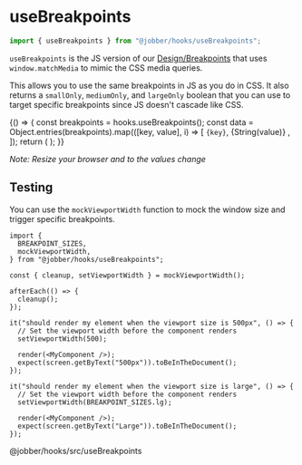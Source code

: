 
<Meta title="Hooks/useBreakpoints" />

# useBreakpoints

```ts
import { useBreakpoints } from "@jobber/hooks/useBreakpoints";
```

`useBreakpoints` is the JS version of our
[Design/Breakpoints](../?path=/docs/design-breakpoints--page) that uses
`window.matchMedia` to mimic the CSS media queries.

This allows you to use the same breakpoints in JS as you do in CSS. It also
returns a `smallOnly`, `mediumOnly`, and `largeOnly` boolean that you can use to
target specific breakpoints since JS doesn't cascade like CSS.

<Canvas>
  <Story name="useBreakpoints">
    {() => {
      const breakpoints = hooks.useBreakpoints();
      const data = Object.entries(breakpoints).map(([key, value], i) => [
        <code key={i}>{key}</code>,
        <InlineLabel key={key} color={value ? "green" : "red"}>
          {String(value)}
        </InlineLabel>,
      ]);
      return (
        <Content>
          <DescriptionList data={data} />
        </Content>
      );
    }}
  </Story>
</Canvas>

_Note: Resize your browser and to the values change_

## Testing

You can use the `mockViewportWidth` function to mock the window size and trigger
specific breakpoints.

```tsx
import {
  BREAKPOINT_SIZES,
  mockViewportWidth,
} from "@jobber/hooks/useBreakpoints";

const { cleanup, setViewportWidth } = mockViewportWidth();

afterEach(() => {
  cleanup();
});

it("should render my element when the viewport size is 500px", () => {
  // Set the viewport width before the component renders
  setViewportWidth(500);

  render(<MyComponent />);
  expect(screen.getByText("500px")).toBeInTheDocument();
});

it("should render my element when the viewport size is large", () => {
  // Set the viewport width before the component renders
  setViewportWidth(BREAKPOINT_SIZES.lg);

  render(<MyComponent />);
  expect(screen.getByText("Large")).toBeInTheDocument();
});
```

@jobber/hooks/src/useBreakpoints
